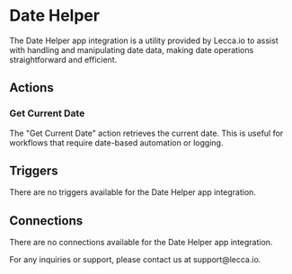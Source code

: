 
# Date Helper

The Date Helper app integration is a utility provided by Lecca.io to assist with handling and manipulating date data, making date operations straightforward and efficient.

## Actions

### Get Current Date

The "Get Current Date" action retrieves the current date. This is useful for workflows that require date-based automation or logging.

## Triggers

There are no triggers available for the Date Helper app integration.

## Connections

There are no connections available for the Date Helper app integration.

<Callout emoji="📅">
  For any inquiries or support, please contact us at support@lecca.io.
</Callout>
